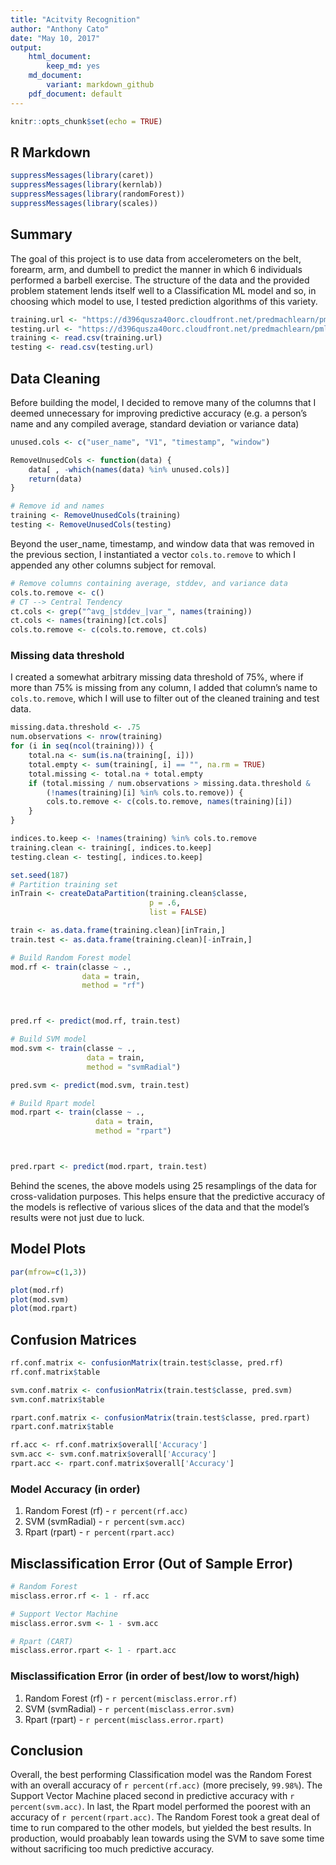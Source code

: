 ```yaml
---
title: "Acitvity Recognition"
author: "Anthony Cato"
date: "May 10, 2017"
output: 
    html_document: 
        keep_md: yes
    md_document:
        variant: markdown_github
    pdf_document: default
---
```


```r
knitr::opts_chunk$set(echo = TRUE)
```

## R Markdown
```r
suppressMessages(library(caret))
suppressMessages(library(kernlab))
suppressMessages(library(randomForest))
suppressMessages(library(scales))
```

## Summary
The goal of this project is to use data from accelerometers on the belt, forearm, arm, and dumbell to predict the manner in which 6 individuals performed a barbell exercise. The structure of the data and the provided problem statement lends itself well to a Classification ML model and so, in choosing which model to use, I tested prediction algorithms of this variety.  

```r
training.url <- "https://d396qusza40orc.cloudfront.net/predmachlearn/pml-training.csv"
testing.url <- "https://d396qusza40orc.cloudfront.net/predmachlearn/pml-testing.csv"
training <- read.csv(training.url)
testing <- read.csv(testing.url)
```

## Data Cleaning
Before building the model, I decided to remove many of the columns that I deemed unnecessary for improving predictive accuracy (e.g. a person's name and any compiled average, standard deviation or variance data) 
```r
unused.cols <- c("user_name", "V1", "timestamp", "window")

RemoveUnusedCols <- function(data) {
    data[ , -which(names(data) %in% unused.cols)]
    return(data)
}

# Remove id and names
training <- RemoveUnusedCols(training)
testing <- RemoveUnusedCols(testing)
```

Beyond the user_name, timestamp, and window data that was removed in the previous section, I instantiated a vector ```cols.to.remove``` to which I appended any other columns subject for removal.
```r
# Remove columns containing average, stddev, and variance data
cols.to.remove <- c()
# CT --> Central Tendency 
ct.cols <- grep("^avg_|stddev_|var_", names(training))
ct.cols <- names(training)[ct.cols]
cols.to.remove <- c(cols.to.remove, ct.cols)

```

### Missing data threshold
I created a somewhat arbitrary missing data threshold of 75%, where if more than 75% is missing from any column, I added that column's name to ```cols.to.remove```, which I will use to filter out of the cleaned training and test data. 
```r
missing.data.threshold <- .75
num.observations <- nrow(training)
for (i in seq(ncol(training))) {
    total.na <- sum(is.na(training[, i]))
    total.empty <- sum(training[, i] == "", na.rm = TRUE)
    total.missing <- total.na + total.empty
    if (total.missing / num.observations > missing.data.threshold & 
        (!names(training)[i] %in% cols.to.remove)) {
        cols.to.remove <- c(cols.to.remove, names(training)[i])
    }
}

indices.to.keep <- !names(training) %in% cols.to.remove
training.clean <- training[, indices.to.keep] 
testing.clean <- testing[, indices.to.keep]
```

```r
set.seed(187)
# Partition training set
inTrain <- createDataPartition(training.clean$classe,
                               p = .6,
                               list = FALSE)

train <- as.data.frame(training.clean)[inTrain,]
train.test <- as.data.frame(training.clean)[-inTrain,]
```

```r
# Build Random Forest model
mod.rf <- train(classe ~ .,
                data = train,
                method = "rf")



pred.rf <- predict(mod.rf, train.test)
```

```r
# Build SVM model
mod.svm <- train(classe ~ .,
                 data = train,
                 method = "svmRadial")

pred.svm <- predict(mod.svm, train.test)
```

```r
# Build Rpart model
mod.rpart <- train(classe ~ .,
                   data = train,
                   method = "rpart")



pred.rpart <- predict(mod.rpart, train.test)
```
Behind the scenes, the above models using 25 resamplings of the data for cross-validation purposes. This helps ensure that the predictive accuracy of the models is reflective of various slices of the data and that the model's results were not just due to luck. 

## Model Plots
```r
par(mfrow=c(1,3))

plot(mod.rf)
plot(mod.svm)
plot(mod.rpart)
```

## Confusion Matrices
```r
rf.conf.matrix <- confusionMatrix(train.test$classe, pred.rf)
rf.conf.matrix$table

svm.conf.matrix <- confusionMatrix(train.test$classe, pred.svm)
svm.conf.matrix$table

rpart.conf.matrix <- confusionMatrix(train.test$classe, pred.rpart)
rpart.conf.matrix$table

rf.acc <- rf.conf.matrix$overall['Accuracy']
svm.acc <- svm.conf.matrix$overall['Accuracy'] 
rpart.acc <- rpart.conf.matrix$overall['Accuracy']
```

### Model Accuracy (in order)
1. Random Forest (rf) - ```r percent(rf.acc)```
2. SVM (svmRadial) - ```r percent(svm.acc)```
2. Rpart (rpart) - ```r percent(rpart.acc)```

## Misclassification Error (Out of Sample Error)
```r
# Random Forest
misclass.error.rf <- 1 - rf.acc

# Support Vector Machine
misclass.error.svm <- 1 - svm.acc

# Rpart (CART)
misclass.error.rpart <- 1 - rpart.acc
```

### Misclassification Error (in order of best/low to worst/high)
1. Random Forest (rf) - ```r percent(misclass.error.rf)```
2. SVM (svmRadial) - ```r percent(misclass.error.svm)```
2. Rpart (rpart) - ```r percent(misclass.error.rpart)```

## Conclusion
Overall, the best performing Classification model was the Random Forest with an overall accuracy of ```r percent(rf.acc)``` (more precisely, ```99.98%```). The Support Vector Machine placed second in predictive accuracy with ```r percent(svm.acc)```. In last, the Rpart model performed the poorest with an accuracy of ```r percent(rpart.acc)```. The Random Forest took a great deal of time to run compared to the other models, but yielded the best results. In production, would proabably lean towards using the SVM to save some time without sacrificing too much predictive accuracy.  